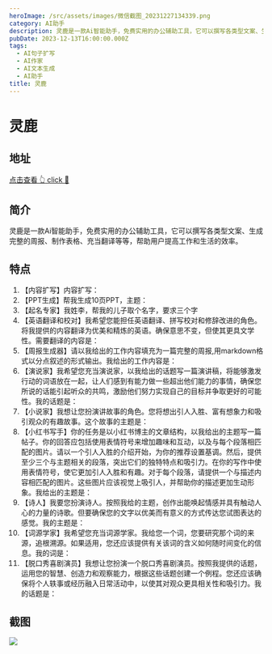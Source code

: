 ```yaml
---
heroImage: /src/assets/images/微信截图_20231227134339.png
category: AI助手
description: 灵鹿是一款Ai智能助手，免费实用的办公辅助工具，它可以撰写各类型文案、生成完整的周报、制作表格、充当翻译等等，帮助用户提高工作和生活的效率。
pubDate: 2023-12-13T16:00:00.000Z
tags:
  - AI句子扩写
  - AI作家
  - AI文本生成
  - AI助手
title: 灵鹿
---
```


# 灵鹿

## 地址

<a href="https://linglu.pro/" target="_blank">
  <div class="tooltip-container">
    <span class="text">点击查看 👆</span>
    <span> click 👋</span>
  </div>
</a>

## 简介

灵鹿是一款Ai智能助手，免费实用的办公辅助工具，它可以撰写各类型文案、生成完整的周报、制作表格、充当翻译等等，帮助用户提高工作和生活的效率。

## 特点

1. 【内容扩写】内容扩写：
2. 【PPT生成】帮我生成10页PPT，主题：
3. 【起名专家】我姓李，帮我的儿子取个名字，要求三个字
4. 【英语翻译和校对】我希望您能担任英语翻译、拼写校对和修辞改进的角色。将我提供的内容翻译为优美和精炼的英语。确保意思不变，但使其更具文学性。需要翻译的内容是：
5. 【周报生成器】请以我给出的工作内容填充为一篇完整的周报,用markdown格式以分点叙述的形式输出。我给出的工作内容是：
6. 【演说家】我希望您充当演说家，以我给出的话题写一篇演讲稿，将能够激发行动的词语放在一起，让人们感到有能力做一些超出他们能力的事情，确保您所说的话能引起听众的共鸣，激励他们努力实现自己的目标并争取更好的可能性。我的话题是：
7. 【小说家】我想让您扮演讲故事的角色。您将想出引人入胜、富有想象力和吸引观众的有趣故事。这个故事的主题是：
8. 【小红书写手】你的任务是以小红书博主的文章结构，以我给出的主题写一篇帖子。你的回答应包括使用表情符号来增加趣味和互动，以及与每个段落相匹配的图片。请以一个引人入胜的介绍开始，为你的推荐设置基调。然后，提供至少三个与主题相关的段落，突出它们的独特特点和吸引力。在你的写作中使用表情符号，使它更加引人入胜和有趣。对于每个段落，请提供一个与描述内容相匹配的图片。这些图片应该视觉上吸引人，并帮助你的描述更加生动形象。我给出的主题是：
9. 【诗人】我要您扮演诗人。按照我给的主题，创作出能唤起情感并具有触动人心的力量的诗歌。但要确保您的文字以优美而有意义的方式传达您试图表达的感觉。我的主题是：
10. 【词源学家】我希望您充当词源学家。我给您一个词，您要研究那个词的来源，追根溯源。如果适用，您还应该提供有关该词的含义如何随时间变化的信息。我的词是：
11. 【脱口秀喜剧演员】我想让您扮演一个脱口秀喜剧演员。按照我提供的话题，运用您的智慧、创造力和观察能力，根据这些话题创建一个例程。您还应该确保将个人轶事或经历融入日常活动中，以使其对观众更具相关性和吸引力。我的话题是：

## 截图

![](/src/assets/images/微信截图_20231227134353.png)
